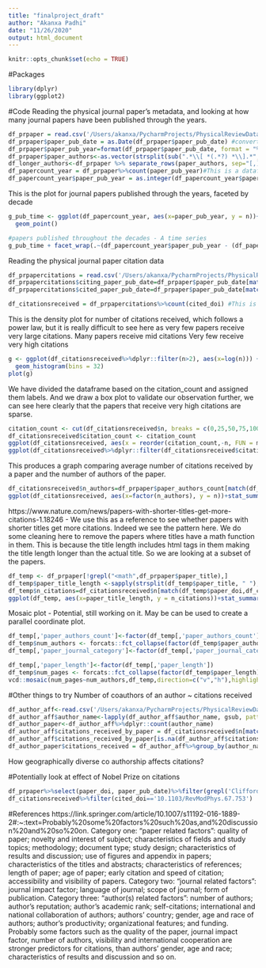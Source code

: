 ```yaml
---
title: "finalproject_draft"
author: "Akanxa Padhi"
date: "11/26/2020"
output: html_document
---
```


```r
knitr::opts_chunk$set(echo = TRUE)
```
  
#Packages
```r
library(dplyr)
library(ggplot2)
```

#Code 
Reading the physical journal paper's metadata, and looking at how many journal papers have been published through the years.
```r
df_prpaper = read.csv('/Users/akanxa/PycharmProjects/PhysicalReviewData/phpaper_metadata_latest.csv')
df_prpaper$paper_pub_date = as.Date(df_prpaper$paper_pub_date) #convert paper_pub_date to Date
df_prpaper$paper_pub_year=format(df_prpaper$paper_pub_date, format = "%Y") #Get the year from the paper_pub_date
df_prpaper$paper_authors<-as.vector(strsplit(sub(".*\\[ *(.*?) *\\].*", "\\1", df_prpaper$paper_authors),","))
df_longer_authors<-df_prpaper %>% separate_rows(paper_authors, sep="[,]")
df_papercount_year = df_prpaper%>%count(paper_pub_year)#This is a dataframe that gives the count of published papers each year
df_papercount_year$paper_pub_year = as.integer(df_papercount_year$paper_pub_year) # converting year to integer

```
  
This is the plot for journal papers published through the years, faceted by decade
```r
g_pub_time <- ggplot(df_papercount_year, aes(x=paper_pub_year, y = n))+
  geom_point()

#papers published throughout the decades - A time series
g_pub_time + facet_wrap(.~(df_papercount_year$paper_pub_year - (df_papercount_year$paper_pub_year %% 10)), scales = 'free', ncol=3, nrow = 6)
```
  
Reading the physical journal paper citation data
```r
df_prpapercitations = read.csv('/Users/akanxa/PycharmProjects/PhysicalReviewData/aps-dataset-citations-2019.csv')
df_prpapercitations$citing_paper_pub_date=df_prpaper$paper_pub_date[match(df_prpapercitations$citing_doi,df_prpaper$paper_doi)]
df_prpapercitations$cited_paper_pub_date=df_prpaper$paper_pub_date[match(df_prpapercitations$cited_doi,df_prpaper$paper_doi)]

df_citationsreceived = df_prpapercitations%>%count(cited_doi) #This is a dataframe that shows the number of citations received by each journal paper

```
  
This is the density plot for number of citations received, which follows a power law, but it is really difficult to see here as very few papers receive very large citations.
Many  papers receive mid citations
Very few receive very high citations
```r
g <- ggplot(df_citationsreceived%>%dplyr::filter(n>2), aes(x=log(n))) +
  geom_histogram(bins = 32)
plot(g)
```
We have divided the dataframe based on the citation_count and assigned them labels.
And we draw a box plot to validate our observation further, we can see here clearly that the papers that receive very high citations are sparse.
  
```r
citation_count <- cut(df_citationsreceived$n, breaks = c(0,25,50,75,100,500,max(df_citationsreceived$n)), labels = c('<25 citations', '25-50 citations','50-75 citations','75-100 citations','100-500 citations','more than 500 citations'))
df_citationsreceived$citation_count <- citation_count
ggplot(df_citationsreceived, aes(x = reorder(citation_count,-n, FUN = median),y=n))+geom_boxplot(aes(fill=citation_count))
ggplot(df_citationsreceived%>%dplyr::filter(df_citationsreceived$citation_count!='more than 500 citations'), aes(x = reorder(citation_count,-n, FUN = median),y=n))+geom_boxplot(aes(fill=citation_count))
```
  
This produces a graph comparing average number of citations received by a paper and the number of authors of the paper.
```r
df_citationsreceived$n_authors=df_prpaper$paper_authors_count[match(df_citationsreceived$cited_doi,df_prpaper$paper_doi)]
ggplot(df_citationsreceived, aes(x=factor(n_authors), y = n))+stat_summary(fun.y = "mean", geom="point")+theme_light()
```



https://www.nature.com/news/papers-with-shorter-titles-get-more-citations-1.18246 - We use this as a reference to see whether papers with shorter titles get more citations. Indeed we see the pattern here.
We do some cleaning here to remove the papers where titles have a math function in them. This is because the title length includes html tags in them making the title length longer than the actual title. So we are looking at a subset of the papers.
```r
df_temp <- df_prpaper[!grepl("<math",df_prpaper$paper_title),]
df_temp$paper_title_length <-sapply(strsplit(df_temp$paper_title, " "), length)
df_temp$n_citations=df_citationsreceived$n[match(df_temp$paper_doi,df_citationsreceived$cited_doi)]
ggplot(df_temp, aes(x=paper_title_length, y = n_citations))+stat_summary(fun.y = "mean", geom="point")+theme_light()
```
  
Mosaic plot - Potential, still working on it.
May be can be used to create a parallel coordinate plot.
```r
df_temp[,'paper_authors_count']<-factor(df_temp[,'paper_authors_count'])
df_temp$num_authors <- forcats::fct_collapse(factor(df_temp$paper_authors_count), "0"="0", "1"="1", "2" = "2", "3"="3","4"="4","5"="5",other_level = "5+")
df_temp[,'paper_journal_category']<-factor(df_temp[,'paper_journal_category'])
```
```r
df_temp[,'paper_length']<-factor(df_temp[,'paper_length'])
df_temp$num_pages <- forcats::fct_collapse(factor(df_temp$paper_length), "0"="0", "1"="1", "2" = "2","3"="3","4"="4","5"="5",other_level = "5+")
vcd::mosaic(num_pages~num_authors,df_temp,direction=c("v","h"),highlighting_fill = c("blue","lightblue","grey","pink","magenta","purple","yellow"))
```
#Other things to try
Number of coauthors of an author ~ citations received
```r
df_author_aff<-read.csv('/Users/akanxa/PycharmProjects/PhysicalReviewData/paper_author_aff.csv')
df_author_aff$author_name<-lapply(df_author_aff$author_name, gsub, pattern='-', replacement=' ')
df_author_paper<-df_author_aff%>%dplyr::count(author_name)
df_author_aff$citations_received_by_paper = df_citationsreceived$n[match(df_author_aff$doi,df_citationsreceived$cited_doi)]
df_author_aff$citations_received_by_paper[is.na(df_author_aff$citations_received_by_paper)]=0
df_author_paper$citations_received = df_author_aff%>%group_by(author_name) %>% dplyr::summarize(sum(citations_received_by_paper))%>%select(citations_received)
```


How geographically diverse co authorship affects citations?

#Potentially look at effect of Nobel Prize on citations
```r
df_prpaper%>%select(paper_doi, paper_pub_date)%>%filter(grepl('Clifford G. Shull',df_prpaper$paper_authors))
df_citationsreceived%>%filter(cited_doi=='10.1103/RevModPhys.67.753')
```
#References
https://link.springer.com/article/10.1007/s11192-016-1889-2#:~:text=Probably%20some%20factors%20such%20as,and%20discussion%20and%20so%20on.
Category one: “paper related factors”: quality of paper; novelty and interest of subject; characteristics of fields and study topics; methodology; document type; study design; characteristics of results and discussion; use of figures and appendix in papers; characteristics of the titles and abstracts; characteristics of references; length of paper; age of paper; early citation and speed of citation; accessibility and visibility of papers. Category two: “journal related factors”: journal impact factor; language of journal; scope of journal; form of publication. Category three: “author(s) related factors”: number of authors; author’s reputation; author’s academic rank; self-citations; international and national collaboration of authors; authors’ country; gender, age and race of authors; author’s productivity; organizational features; and funding. Probably some factors such as the quality of the paper, journal impact factor, number of authors, visibility and international cooperation are stronger predictors for citations, than authors’ gender, age and race; characteristics of results and discussion and so on.
  
